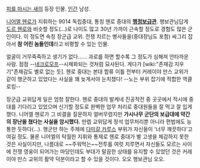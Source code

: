 [[피를 마시는 새]]의 등장 인물. [[인간]] 남성.

[[니어엘 헨로]]가 지휘하는 9014 독립중대, 통칭 헨로 중대의 '''[[행정보급관]]'''.
행보관님답게 [[도르 헨로]]와 비슷할 정도(...)로 나이도 많고 30년 가까이 근속할 정도로 경험도 많은 군인이다. 이 정도면 속칭 장군급 교위. 전쟁 치르는 병사들을(중대장님도 포함) 싸그리 잡아서 '''참 어린 놈들인데'''라고 비평할 수 있는 인물.

얼굴이 거무죽죽하고 생기가 없다...... 과로를 하면 할수록 그 정도가 심해져 안타까운 사람. 점점 --[[네크로모프]]--시체화되는 것처럼 묘사된다. 게다가 [wiki:"존재감 지우기"존재감도 별로 없는 듯]. 헨로 중대는 본대 합류 이틀 전부터 커레이야 만스 교위가 같이 행군하고 있었다는 사실을 꽤 늦게서야 눈치챘다! --노는 부위 잡기에 적합한 역클로킹--

장군급 교위답게 일은 엄청 잘한다. 헨로 중대의 발케네 진공작전 중 곳곳에서 적시에 중대를 기다리고 있었으며 신기할 정도로 완벽한 업무 처리로 중대원들을 잘 먹고 잘 입게 했다. 니어엘 헨로가 그 비결을 질문하자 얼버무렸지만 '''가시나무 군단의 보급대에 약간의 장난을 쳤다는 사실을 암시했다.''' 만렙 교위답게 정석 업무처리뿐 아니라 편법에도 능통한 듯하다(...). 행군만 하는 주제에 [[다미갈 카루스]] 부위가 자신들이 '너무 깨끗하다'고 여길 정도. 물론 니어엘의 탁월한 지휘와 통제로 헨로 중대가 별 고생을 체감하지 못한 것은 사실이지만, 나름대로 ~~주워먹는~~전투를 여럿 치루면서 자신들도 모르는 사이에 전쟁 영웅이 되어가는 마당인데도 부대가 말끔한 상태를 유지할 수 있었던 것은 커레이야 만스 교위의 활약 덕분이라고 할 수 있을 것이다. 오오 행보관님 오오.
